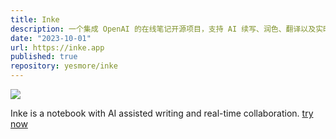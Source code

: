 ```yaml
---
title: Inke
description: 一个集成 OpenAI 的在线笔记开源项目，支持 AI 续写、润色、翻译以及实时多人协作。
date: "2023-10-01"
url: https://inke.app
published: true
repository: yesmore/inke
---
```



[![](https://inke.app/opengraph-image.png)](https://inke.app)

Inke is a notebook with AI assisted writing and real-time collaboration. [try now](https://inke.app)
